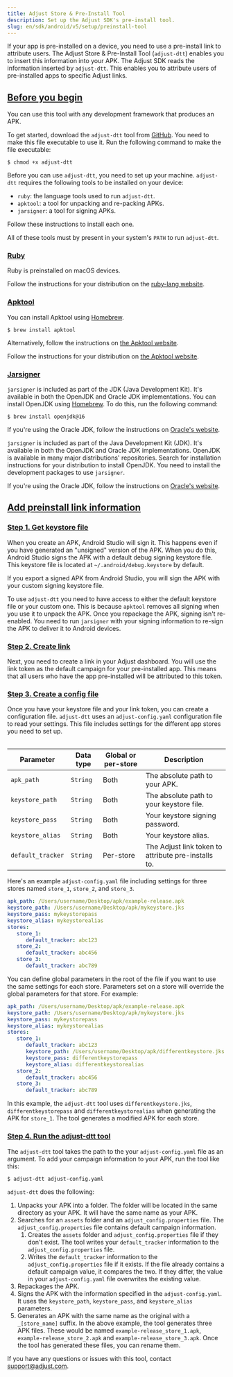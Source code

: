 ```yaml
---
title: Adjust Store & Pre-Install Tool
description: Set up the Adjust SDK's pre-install tool.
slug: en/sdk/android/v5/setup/preinstall-tool
---
```


If your app is pre-installed on a device, you need to use a pre-install link to attribute users. The Adjust Store & Pre-Install Tool (`adjust-dtt`) enables you to insert this information into your APK. The Adjust SDK reads the information inserted by `adjust-dtt`. This enables you to attribute users of pre-installed apps to specific Adjust links.

## [Before you begin](before-you-begin)

<Callout type="note">

You can use this tool with any development framework that produces an APK.

</Callout>

To get started, download the `adjust-dtt` tool from [GitHub](https://github.com/adjust/android_sdk/blob/master/tools/adjust-dtt). You need to make this file executable to use it. Run the following command to make the file executable:

```console
$ chmod +x adjust-dtt
```

Before you can use `adjust-dtt`, you need to set up your machine. `adjust-dtt` requires the following tools to be installed on your device:

-  `ruby`: the language tools used to run `adjust-dtt`.
-  `apktool`: a tool for unpacking and re-packing APKs.
-  `jarsigner`: a tool for signing APKs.

Follow these instructions to install each one.

<Callout type="important">

All of these tools must by present in your system's `PATH` to run `adjust-dtt`.

</Callout>

### [Ruby](ruby)

<Tabs>
<Tab title="macOS" sync="mac">

Ruby is preinstalled on macOS devices.

</Tab>
<Tab title="Linux" sync="linux">

Follow the instructions for your distribution on the [ruby-lang website](https://www.ruby-lang.org/en/documentation/installation/).

</Tab>
</Tabs>

### [Apktool](apktool)

<Tabs>
<Tab title="macOS" sync="mac">

You can install Apktool using [Homebrew](https://brew.sh/).

```console
$ brew install apktool
```

Alternatively, follow the instructions on [the Apktool website](https://ibotpeaches.github.io/Apktool/install/).

</Tab>
<Tab title="Linux" sync="linux">

Follow the instructions for your distribution on [the Apktool website](https://ibotpeaches.github.io/Apktool/install/).

</Tab>
</Tabs>

### [Jarsigner](jarsigner)

<Tabs>
<Tab title="macOS" sync="mac">

`jarsigner` is included as part of the JDK (Java Development Kit). It's available in both the OpenJDK and Oracle JDK implementations. You can install OpenJDK using [Homebrew](https://brew.sh). To do this, run the following command:

```console
$ brew install openjdk@16
```

If you're using the Oracle JDK, follow the instructions on [Oracle's website](https://docs.oracle.com/en/java/javase/16/install/installation-jdk-macos.html#GUID-E8A251B6-D9A9-4276-ABC8-CC0DAD62EA33).

</Tab>
<Tab title="Linux" sync="linux">

`jarsigner` is included as part of the Java Development Kit (JDK). It's available in both the OpenJDK and Oracle JDK implementations. OpenJDK is available in many major distributions' repositories. Search for installation instructions for your distribution to install OpenJDK. You need to install the development packages to use `jarsigner`.

If you're using the Oracle JDK, follow the instructions on [Oracle's website](https://docs.oracle.com/en/java/javase/16/install/installation-jdk-linux-platforms.html#GUID-737A84E4-2EFF-4D38-8E60-3E29D1B884B8).

</Tab>
</Tabs>

## [Add preinstall link information](add-preinstall-link-info)

### [Step 1. Get keystore file](step-1-get-keystore-file)

When you create an APK, Android Studio will sign it. This happens even if you have generated an "unsigned" version of the APK. When you do this, Android Studio signs the APK with a default debug signing keystore file. This keystore file is located at `~/.android/debug.keystore` by default.

If you export a signed APK from Android Studio, you will sign the APK with your custom signing keystore file.

To use `adjust-dtt` you need to have access to either the default keystore file or your custom one. This is because `apktool` removes all signing when you use it to unpack the APK. Once you repackage the APK, signing isn't re-enabled. You need to run `jarsigner` with your signing information to re-sign the APK to deliver it to Android devices.

### [Step 2. Create link](step-2-create-link)

Next, you need to create a link in your Adjust dashboard. You will use the link token as the default campaign for your pre-installed app. This means that all users who have the app pre-installed will be attributed to this token.

### [Step 3. Create a config file](step-3-create-a-config-file)

Once you have your keystore file and your link token, you can create a configuration file. `adjust-dtt` uses an `adjust-config.yaml` configuration file to read your settings. This file includes settings for the different app stores you need to set up.

<Table>

| Parameter         | Data type | Global or per-store | Description                                         |
| ----------------- | --------- | ------------------- | --------------------------------------------------- |
| `apk_path`        | `String`  | Both                | The absolute path to your APK.                      |
| `keystore_path`   | `String`  | Both                | The absolute path to your keystore file.            |
| `keystore_pass`   | `String`  | Both                | Your keystore signing password.                     |
| `keystore_alias`  | `String`  | Both                | Your keystore alias.                                |
| `default_tracker` | `String`  | Per-store           | The Adjust link token to attribute pre-installs to. |

</Table>

Here's an example `adjust-config.yaml` file including settings for three stores named `store_1`, `store_2`, and `store_3`.

<CodeBlock title="adjust-config.yaml">

```yaml
apk_path: /Users/username/Desktop/apk/example-release.apk
keystore_path: /Users/username/Desktop/apk/mykeystore.jks
keystore_pass: mykeystorepass
keystore_alias: mykeystorealias
stores:
   store_1:
      default_tracker: abc123
   store_2:
      default_tracker: abc456
   store_3:
      default_tracker: abc789
```

</CodeBlock>

You can define global parameters in the root of the file if you want to use the same settings for each store. Parameters set on a store will override the global parameters for that store. For example:

<CodeBlock title="adjust-config.yaml">

```yaml
apk_path: /Users/username/Desktop/apk/example-release.apk
keystore_path: /Users/username/Desktop/apk/mykeystore.jks
keystore_pass: mykeystorepass
keystore_alias: mykeystorealias
stores:
   store_1:
      default_tracker: abc123
      keystore_path: /Users/username/Desktop/apk/differentkeystore.jks
      keystore_pass: differentkeystorepass
      keystore_alias: differentkeystorealias
   store_2:
      default_tracker: abc456
   store_3:
      default_tracker: abc789
```

</CodeBlock>

In this example, the `adjust-dtt` tool uses `differentkeystore.jks`, `differentkeystorepass` and `differentkeystorealias` when generating the APK for `store_1`. The tool generates a modified APK for each store.

### [Step 4. Run the adjust-dtt tool](step-4-run-the-adjust-dtt-tool)

The `adjust-dtt` tool takes the path to the your `adjust-config.yaml` file as an argument. To add your campaign information to your APK, run the tool like this:

```console
$ adjust-dtt adjust-config.yaml
```

`adjust-dtt` does the following:

1. Unpacks your APK into a folder. The folder will be located in the same directory as your APK. It will have the same name as your APK.
2. Searches for an `assets` folder and an `adjust_config.properties` file. The `adjust_config.properties` file contains default campaign information.
   1. Creates the `assets` folder and `adjust_config.properties` file if they don't exist. The tool writes your `default_tracker` information to the `adjust_config.properties` file.
   2. Writes the `default_tracker` information to the `adjust_config.properties` file if it exists. If the file already contains a default campaign value, it compares the two. If they differ, the value in your `adjust-config.yaml` file overwrites the existing value.
3. Repackages the APK.
4. Signs the APK with the information specified in the `adjust-config.yaml`. It uses the `keystore_path`, `keystore_pass`, and `keystore_alias` parameters.
5. Generates an APK with the same name as the original with a `_[store_name]` suffix. In the above example, the tool generates three APK files. These would be named `example-release_store_1.apk`, `example-release_store_2.apk` and `example-release_store_3.apk`. Once the tool has generated these files, you can rename them.

If you have any questions or issues with this tool, contact support@adjust.com.
